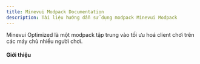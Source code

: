 ```yaml
---
title: Minevui Modpack Documentation
description: Tài liệu hướng dẫn sử dụng modpack Minevui Modpack
---
```



Minevui Optimized là một modpack tập trung vào tối ưu hoá client chơi trên các máy chủ nhiều người chơi.

#### Giới thiệu

<PageCards path="src/content/docs/minevui-modpack/gioi-thieu/index.mdx" />
